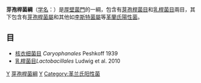 {{expand|time=2014-11-22T15:32:55+00:00}}
{{Automatic Taxobox
| image = Bacillus subtilis Gram.jpg
| image_caption = [[枯草桿菌|枯草桿菌]]
| taxon= Bacilli
| authority=[[Ludwig|Ludwig]] et al., 2010
| subdivision = 
*[[芽孢桿菌目|芽孢桿菌目]] ''Bacillales''
*[[乳桿菌目|乳桿菌目]] ''Lactobacillales''
}}

'''芽孢桿菌綱'''（[[学名|学名]]：{{lang|la|Bacilli}}）是[[厚壁菌門|厚壁菌門]]的一綱，包含有[[芽孢桿菌目|芽孢桿菌目]]和[[乳桿菌目|乳桿菌目]]兩目，其下包含有[[芽孢桿菌屬|芽孢桿菌屬]]和其他如[[李斯特菌屬|李斯特菌屬]]等[[革蘭氏陽性菌|革蘭氏陽性菌]]。

==目==
* [[核衣细菌目|核衣细菌目]] ''Caryophanales'' Peshkoff 1939 
* [[乳桿菌目|乳桿菌目]]''Lactobacillales'' Ludwig et al. 2010

{{细菌分类}}
{{Taxonbar|from=Q149128}}

[[Category:厚壁菌門|Y]]
[[Category:芽孢桿菌綱|]]
[[Category:2010年描述的分类群|Y]]

{{bacteria-stub}}
[[Category:革兰氏阳性菌|Category:革兰氏阳性菌]]